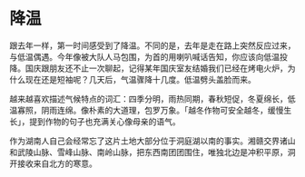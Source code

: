 # 降温

跟去年一样，第一时间感受到了降温。不同的是，去年是走在路上突然反应过来，与低温偶遇。今年像被大队人马包围，为首的用喇叭喊话告知，你应该向低温投降。国庆跟朋友还不止一次聊起，记得某年国庆室友结婚我们已经在烤电火炉，为什么现在还是短袖呢？几天后，气温骤降十几度。低温劈头盖脸而来。

越来越喜欢描述气候特点的词汇：四季分明，雨热同期，春秋短促，冬夏绵长，低温寡照，阴雨连绵。像朴素的大道理，包罗万象。「越冬作物可安全越冬，缓慢生长」，提到作物的句子也充满关心像母亲的语气。

作为湖南人自己会经常忘了这片土地大部分位于洞庭湖以南的事实。湘赣交界诸山和武陵山脉、雪峰山脉、南岭山脉，把东西南团团围住，唯独北边是冲积平原，洞开接收来自北方的寒意。
